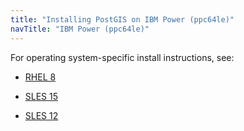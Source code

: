 ```yaml
---
title: "Installing PostGIS on IBM Power (ppc64le)"
navTitle: "IBM Power (ppc64le)"
---
```


For operating system-specific install instructions, see:

  - [RHEL 8](09_postgis_rhel8_ppcle)

  - [SLES 15](11_postgis_sles15_ppcle)
  - [SLES 12](12_postgis_sles12_ppcle)
